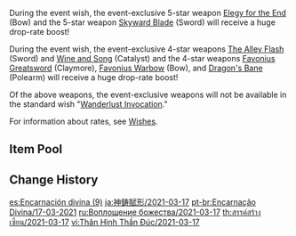 {{Wish
|name              = Epitome Invocation 2021-03-17
|image             = Epitome Invocation 2021-03-17.png
|type              = Weapon Event
|duration          = event
|time_start        = 2021-03-17 11:00:00
|time_start_offset = GMT+8
|time_end          = 2021-04-06 15:59:59
|link              = https://genshin.hoyoverse.com/en/news/detail/9278
|preceding         = Epitome Invocation/2021-02-23
|succeeding        = Epitome Invocation/2021-04-06
|alongside         = Ballad in Goblets/2021-03-17
}}
During the event wish, the event-exclusive 5-star weapon [[Elegy for the End]] (Bow) and the 5-star weapon [[Skyward Blade]] (Sword) will receive a huge drop-rate boost!

During the event wish, the event-exclusive 4-star weapons [[The Alley Flash]] (Sword) and [[Wine and Song]] (Catalyst) and the 4-star weapons [[Favonius Greatsword]] (Claymore), [[Favonius Warbow]] (Bow), and [[Dragon's Bane]] (Polearm) will receive a huge drop-rate boost!

Of the above weapons, the event-exclusive weapons will not be available in the standard wish "[[Wanderlust Invocation]]."

For information about rates, see [[Wishes]].

==Item Pool==
{{Wish Pool
|^Elegy for the End
|^Skyward Blade
|^The Alley Flash
|^Wine and Song
|^Favonius Greatsword
|^Favonius Warbow
|^Dragon's Bane
|Amos' Bow
|Aquila Favonia
|Lost Prayer to the Sacred Winds
|Primordial Jade Winged-Spear
|Skyward Atlas
|Skyward Harp
|Skyward Pride
|Skyward Spine
|Wolf's Gravestone
|Barbara
|Beidou
|Bennett
|Chongyun
|Diona
|Fischl
|Ningguang
|Noelle
|Razor
|Sucrose
|Xiangling
|Xingqiu
|Xinyan
|Eye of Perception
|Favonius Codex
|Favonius Lance
|Favonius Sword
|Lion's Roar
|Rainslasher
|Rust
|Sacrificial Bow
|Sacrificial Fragments
|Sacrificial Greatsword
|Sacrificial Sword
|The Bell
|The Flute
|The Stringless
|The Widsith
|Black Tassel
|Bloodtainted Greatsword
|Cool Steel
|Debate Club
|Emerald Orb
|Ferrous Shadow
|Harbinger of Dawn
|Magic Guide
|Raven Bow
|Sharpshooter's Oath
|Skyrider Sword
|Slingshot
|Thrilling Tales of Dragon Slayers
}}

==Change History==
{{Change History|1.4}}

[[es:Encarnación divina (9)]]
[[ja:神鋳賦形/2021-03-17]]
[[pt-br:Encarnação Divina/17-03-2021]]
[[ru:Воплощение божества/2021-03-17]]
[[th:สรรค์สร้างเซียน/2021-03-17]]
[[vi:Thân Hình Thần Đúc/2021-03-17]]